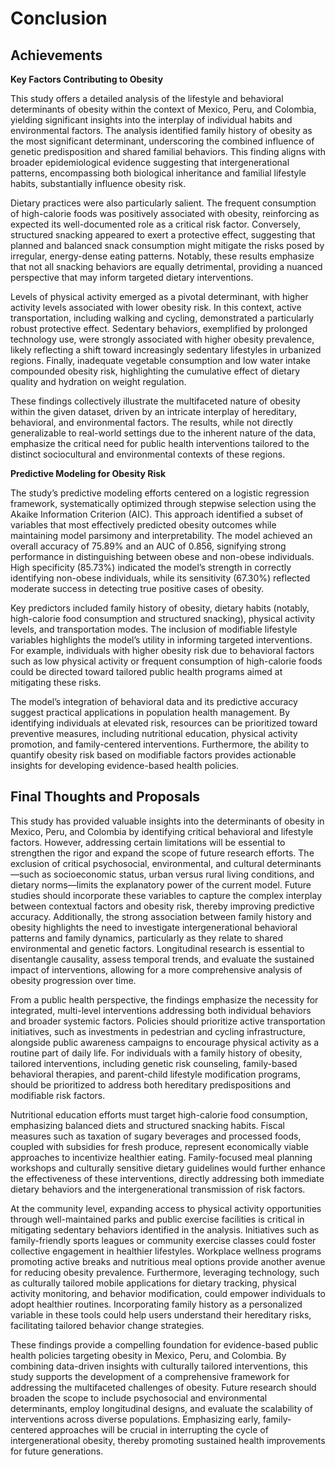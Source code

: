 # Conclusion

## Achievements

**Key Factors Contributing to Obesity**

This study offers a detailed analysis of the lifestyle and behavioral determinants of obesity within the context of Mexico, Peru, and Colombia, yielding significant insights into the interplay of individual habits and environmental factors. The analysis identified family history of obesity as the most significant determinant, underscoring the combined influence of genetic predisposition and shared familial behaviors. This finding aligns with broader epidemiological evidence suggesting that intergenerational patterns, encompassing both biological inheritance and familial lifestyle habits, substantially influence obesity risk.

Dietary practices were also particularly salient. The frequent consumption of high-calorie foods was positively associated with obesity, reinforcing as expected its well-documented role as a critical risk factor. Conversely, structured snacking appeared to exert a protective effect, suggesting that planned and balanced snack consumption might mitigate the risks posed by irregular, energy-dense eating patterns. Notably, these results emphasize that not all snacking behaviors are equally detrimental, providing a nuanced perspective that may inform targeted dietary interventions.

Levels of physical activity emerged as a pivotal determinant, with higher activity levels associated with lower obesity risk. In this context, active transportation, including walking and cycling, demonstrated a particularly robust protective effect. Sedentary behaviors, exemplified by prolonged technology use, were strongly associated with higher obesity prevalence, likely reflecting a shift toward increasingly sedentary lifestyles in urbanized regions. Finally, inadequate vegetable consumption and low water intake compounded obesity risk, highlighting the cumulative effect of dietary quality and hydration on weight regulation.

These findings collectively illustrate the multifaceted nature of obesity within the given dataset, driven by an intricate interplay of hereditary, behavioral, and environmental factors. The results, while not directly generalizable to real-world settings due to the inherent nature of the data, emphasize the critical need for public health interventions tailored to the distinct sociocultural and environmental contexts of these regions.

**Predictive Modeling for Obesity Risk**

The study’s predictive modeling efforts centered on a logistic regression framework, systematically optimized through stepwise selection using the Akaike Information Criterion (AIC). This approach identified a subset of variables that most effectively predicted obesity outcomes while maintaining model parsimony and interpretability. The model achieved an overall accuracy of 75.89% and an AUC of 0.856, signifying strong performance in distinguishing between obese and non-obese individuals. High specificity (85.73%) indicated the model’s strength in correctly identifying non-obese individuals, while its sensitivity (67.30%) reflected moderate success in detecting true positive cases of obesity.

Key predictors included family history of obesity, dietary habits (notably, high-calorie food consumption and structured snacking), physical activity levels, and transportation modes. The inclusion of modifiable lifestyle variables highlights the model’s utility in informing targeted interventions. For example, individuals with higher obesity risk due to behavioral factors such as low physical activity or frequent consumption of high-calorie foods could be directed toward tailored public health programs aimed at mitigating these risks.

The model’s integration of behavioral data and its predictive accuracy suggest practical applications in population health management. By identifying individuals at elevated risk, resources can be prioritized toward preventive measures, including nutritional education, physical activity promotion, and family-centered interventions. Furthermore, the ability to quantify obesity risk based on modifiable factors provides actionable insights for developing evidence-based health policies.

## Final Thoughts and Proposals

This study has provided valuable insights into the determinants of obesity in Mexico, Peru, and Colombia by identifying critical behavioral and lifestyle factors. However, addressing certain limitations will be essential to strengthen the rigor and expand the scope of future research efforts. The exclusion of critical psychosocial, environmental, and cultural determinants—such as socioeconomic status, urban versus rural living conditions, and dietary norms—limits the explanatory power of the current model. Future studies should incorporate these variables to capture the complex interplay between contextual factors and obesity risk, thereby improving predictive accuracy. Additionally, the strong association between family history and obesity highlights the need to investigate intergenerational behavioral patterns and family dynamics, particularly as they relate to shared environmental and genetic factors. Longitudinal research is essential to disentangle causality, assess temporal trends, and evaluate the sustained impact of interventions, allowing for a more comprehensive analysis of obesity progression over time.

From a public health perspective, the findings emphasize the necessity for integrated, multi-level interventions addressing both individual behaviors and broader systemic factors. Policies should prioritize active transportation initiatives, such as investments in pedestrian and cycling infrastructure, alongside public awareness campaigns to encourage physical activity as a routine part of daily life. For individuals with a family history of obesity, tailored interventions, including genetic risk counseling, family-based behavioral therapies, and parent-child lifestyle modification programs, should be prioritized to address both hereditary predispositions and modifiable risk factors.

Nutritional education efforts must target high-calorie food consumption, emphasizing balanced diets and structured snacking habits. Fiscal measures such as taxation of sugary beverages and processed foods, coupled with subsidies for fresh produce, represent economically viable approaches to incentivize healthier eating. Family-focused meal planning workshops and culturally sensitive dietary guidelines would further enhance the effectiveness of these interventions, directly addressing both immediate dietary behaviors and the intergenerational transmission of risk factors.

At the community level, expanding access to physical activity opportunities through well-maintained parks and public exercise facilities is critical in mitigating sedentary behaviors identified in the analysis. Initiatives such as family-friendly sports leagues or community exercise classes could foster collective engagement in healthier lifestyles. Workplace wellness programs promoting active breaks and nutritious meal options provide another avenue for reducing obesity prevalence. Furthermore, leveraging technology, such as culturally tailored mobile applications for dietary tracking, physical activity monitoring, and behavior modification, could empower individuals to adopt healthier routines. Incorporating family history as a personalized variable in these tools could help users understand their hereditary risks, facilitating tailored behavior change strategies.

These findings provide a compelling foundation for evidence-based public health policies targeting obesity in Mexico, Peru, and Colombia. By combining data-driven insights with culturally tailored interventions, this study supports the development of a comprehensive framework for addressing the multifaceted challenges of obesity. Future research should broaden the scope to include psychosocial and environmental determinants, employ longitudinal designs, and evaluate the scalability of interventions across diverse populations. Emphasizing early, family-centered approaches will be crucial in interrupting the cycle of intergenerational obesity, thereby promoting sustained health improvements for future generations.
